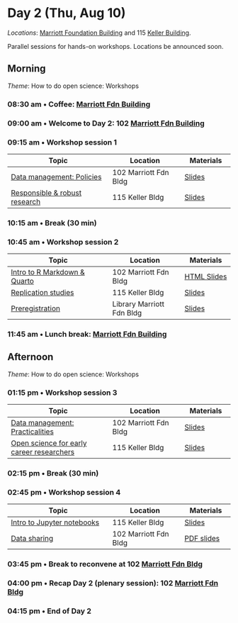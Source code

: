 # Day 2 (Thu, Aug 10) {- #day_2}

::: {.rmdnote}

*Locations*: [Marriott Foundation Building](#marriott-fdn-bldg) and 115 [Keller Building](#keller-bldg).

Parallel sessions for hands-on workshops. 
Locations be announced soon.

:::

## Morning {- #day_2_am}

::: {.rmdimportant}

*Theme*: How to do open science: Workshops

:::

### 08:30 am • Coffee: [Marriott Fdn Building](#marriott-fdn-bldg) {-}

### 09:00 am • Welcome to Day 2: 102 [Marriott Fdn Building](#marriott-fdn-bldg) {-}

### 09:15 am • Workshop session 1 {- #day_2_am_session_1}

| Topic | Location | Materials |
|--------------|----------|-------|
| [Data management: Policies](#howto_data_management_policies) | 102 Marriott Fdn Bldg | [Slides]() |
| [Responsible & robust research](#howto_responsible_research) | 115 Keller Bldg | [Slides]() |

### 10:15 am • Break (30 min) {-}

### 10:45 am • Workshop session 2 {- #day_2_am_session_2}

| Topic | Location | Materials |
|--------------|----------|-------|
| [Intro to R Markdown & Quarto](#howto_rmarkdown) | 102 Marriott Fdn Bldg |  [HTML Slides](https://penn-state-open-science.github.io/bootcamp-2023-rmarkdown-quarto/) |
| [Replication studies](#howto_replication) | 115 Keller Bldg | [Slides]() |
| [Preregistration](#howto_preregistration) | Library Marriott Fdn Bldg | [Slides]() |

### 11:45 am • Lunch break: [Marriott Fdn Building](#marriott-fdn-bldg) {-}

## Afternoon {- #day_2_pm}

::: {.rmdimportant}

*Theme*: How to do open science: Workshops

:::

### 01:15 pm • Workshop session 3 {- #day_2_pm_session_3}

| Topic | Location | Materials |
|--------------|----------|-------|
| [Data management: Practicalities](#howto_data_management_practical) | 102 Marriott Fdn Bldg | [Slides]() |
| [Open science for early career researchers](#howto_early_career) | 115 Keller Bldg | [Slides]() |

### 02:15 pm • Break (30 min) {-}

### 02:45 pm • Workshop session 4 {- #day_2_pm_session_4}

| Topic | Location | Materials |
|--------------|----------|-------|
| [Intro to Jupyter notebooks](#howto_jupyter) | 115 Keller Bldg | [Slides]() |
| [Data sharing](#howto_data_sharing) | 102 Marriott Fdn Bldg | [PDF slides](https://github.com/penn-state-open-science/bootcamp-2023-data-sharing/blob/7aef15bfc83886f488a5256cc76312cc6cf2002a/index.pdf) |

### 03:45 pm • Break to reconvene at 102 [Marriott Fdn Bldg](#marriott-fdn-bldg) {-}    

### 04:00 pm • Recap Day 2 (plenary session): 102 [Marriott Fdn Bldg](#marriott-fdn-bldg) {-}

### 04:15 pm • End of Day 2 {-}
